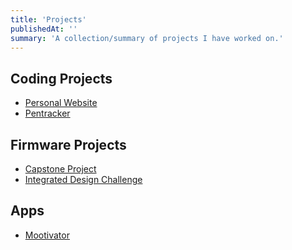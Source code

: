 ```yaml
---
title: 'Projects'
publishedAt: ''
summary: 'A collection/summary of projects I have worked on.'
---
```

## Coding Projects
- [Personal Website](/mdx/projects/personal-website)
- [Pentracker](/mdx/projects/pentracker)
## Firmware Projects
- [Capstone Project](/mdx/projects/capstone-project)
- [Integrated Design Challenge](/mdx/projects/integrated-design-challenge)
## Apps
- [Mootivator](/mdx/projects/mootivator)
